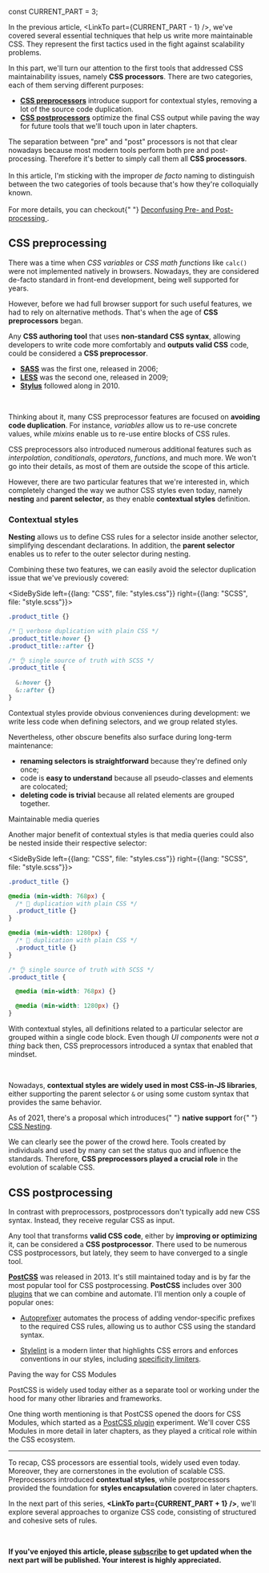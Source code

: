 

const CURRENT_PART = 3;


<TOC current={CURRENT_PART} />

In the previous article, <LinkTo part={CURRENT_PART - 1} />, we've covered several essential techniques that help us write more maintainable CSS. They represent the first tactics used in the fight against scalability problems.

In this part, we'll turn our attention to the first tools that addressed CSS maintainability issues, namely **CSS processors**. There are two categories, each of them serving different purposes:

- [**CSS preprocessors**](#css-preprocessing) introduce support for contextual styles, removing a lot of the source code duplication.
- [**CSS postprocessors**](#css-postprocessing) optimize the final CSS output while paving the way for future tools that we'll touch upon in later chapters.

<Note>
  The separation between "pre" and "post" processors is not that clear nowadays
  because most modern tools perform both pre and post-processing. Therefore it's
  better to simply call them all <strong>CSS processors</strong>.
  <br />
  <br />
  In this article, I'm sticking with the improper <em>de facto</em> naming to distinguish
  between the two categories of tools because that's how they're colloquially known.
  <br />
  <br />
  For more details, you can checkout{" "}
  <a href="https://medium.com/@ddprrt/deconfusing-pre-and-post-processing-d68e3bd078a3">
    Deconfusing Pre- and Post-processing
  </a>
  .
</Note>

<Figure
  width="grid"
  caption={"Timeline of the most notable and popular CSS processors"}
>
  <ThemedImg
    light={img_light.src}
    dark={img_dark.src}
    width={1920}
    height={842}
    alt="Timeline of scalable CSS evolution, highlighting the main timeline or Semantic CSS (in blue) and pinpoiting the most popular CSS processors: SASS in 2006, LESS in 2009, Stylus in 2010 and PostCSS in 2013"
  />
</Figure>

## CSS preprocessing

There was a time when _CSS variables_ or _CSS math functions_ like `calc()` were not implemented natively in browsers. Nowadays, they are considered de-facto standard in front-end development, being well supported for years.

However, before we had full browser support for such useful features, we had to rely on alternative methods. That's when the age of **CSS preprocessors** began.

Any **CSS authoring tool** that uses **non-standard CSS syntax**, allowing developers to write code more comfortably and **outputs valid CSS** code, could be considered a **CSS preprocessor**.

- [**SASS**](https://sass-lang.com/) was the first one, released in 2006;
- [**LESS**](https://lesscss.org/) was the second one, released in 2009;
- [**Stylus**](https://stylus-lang.com/) followed along in 2010.

<br />

Thinking about it, many CSS preprocessor features are focused on **avoiding code duplication**. For instance, _variables_ allow us to re-use concrete values, while _mixins_ enable us to re-use entire blocks of CSS rules.

CSS preprocessors also introduced numerous additional features such as _interpolation_, _conditionals_, _operators_, _functions_, and much more. We won't go into their details, as most of them are outside the scope of this article.

However, there are two particular features that we're interested in, which completely changed the way we author CSS styles even today, namely **nesting** and **parent selector**, as they enable **contextual styles** definition.

### Contextual styles

**Nesting** allows us to define CSS rules for a selector inside another selector, simplifying descendant declarations. In addition, the **parent selector** enables us to refer to the outer selector during nesting.

Combining these two features, we can easily avoid the <LinkTo part={1} hash="selector-duplication">selector duplication</LinkTo> issue that we've previously covered:

<!-- prettier-ignore-start -->

<SideBySide left={{lang: "CSS", file: "styles.css"}} right={{lang: "SCSS", file: "style.scss"}}>

```css
.product_title {}

/* 🤌 verbose duplication with plain CSS */
.product_title:hover {}
.product_title::after {}
```

```scss
/* 👌 single source of truth with SCSS */
.product_title {
  
  &:hover {}
  &::after {}
}
```

</SideBySide>

<!-- prettier-ignore-end -->

Contextual styles provide obvious conveniences during development: we write less code when defining selectors, and we group related styles.

Nevertheless, other obscure benefits also surface during long-term maintenance:

- **renaming selectors is straightforward** because they're defined only once;
- code is **easy to understand** because all pseudo-classes and elements are colocated;
- **deleting code is trivial** because all related elements are grouped together.

<Subheading>Maintainable media queries</Subheading>

Another major benefit of contextual styles is that media queries could also be nested inside their respective selector:

<!-- prettier-ignore-start -->

<SideBySide left={{lang: "CSS", file: "styles.css"}} right={{lang: "SCSS", file: "style.scss"}}>

```css
.product_title {}

@media (min-width: 768px) {
  /* 🤌 duplication with plain CSS */
  .product_title {}
}

@media (min-width: 1280px) {
  /* 🤌 duplication with plain CSS */
  .product_title {}
}
```

```scss
/* 👌 single source of truth with SCSS */
.product_title {

  @media (min-width: 768px) {}

  @media (min-width: 1280px) {}
}
```

</SideBySide>

<!-- prettier-ignore-end -->

With contextual styles, all definitions related to a particular selector are grouped within a single code block. Even though _UI components_ were not _a thing_ back then, CSS preprocessors introduced a syntax that enabled that mindset.

<br />

Nowadays, **contextual styles are widely used in most CSS-in-JS libraries**, either supporting the parent selector `&` or using some custom syntax that provides the same behavior.

<Note title="To keep in mind">
  As of 2021, there's a proposal which introduces{" "}
  <strong>native support</strong> for{" "}
  <a href="https://www.w3.org/TR/css-nesting-1/">CSS Nesting</a>.
</Note>

We can clearly see the power of the crowd here. Tools created by individuals and used by many can set the status quo and influence the standards. Therefore, **CSS preprocessors played a crucial role** in the evolution of scalable CSS.

## CSS postprocessing

In contrast with preprocessors, postprocessors don't typically add new CSS syntax. Instead, they receive regular CSS as input.

Any tool that transforms **valid CSS code**, either by **improving or optimizing** it, can be considered a **CSS postprocessor**. There used to be numerous CSS postprocessors, but lately, they seem to have converged to a single tool.

[**PostCSS**](https://postcss.org/) was released in 2013. It's still maintained today and is by far the most popular tool for CSS postprocessing. **PostCSS** includes over 300 [plugins](https://www.postcss.parts/) that we can combine and automate. I'll mention only a couple of popular ones:

- [Autoprefixer](https://github.com/postcss/autoprefixer) automates the process of adding vendor-specific prefixes to the required CSS rules, allowing us to author CSS using the standard syntax.
<!-- - [combine-media-query](https://github.com/SassNinja/postcss-combine-media-query) which removes duplication of media queries, considerably reducing the `.css` file size. -->
- [Stylelint](https://stylelint.io/) is a modern linter that highlights CSS errors and enforces conventions in our styles, including [specificity limiters](https://stylelint.io/user-guide/rules/list/selector-max-specificity).

<Subheading>Paving the way for CSS Modules</Subheading>

PostCSS is widely used today either as a separate tool or working under the hood for many other libraries and frameworks.

One thing worth mentioning is that PostCSS opened the doors for <LinkTo part={5} hash="css-modules">CSS Modules</LinkTo>, which started as a [PostCSS plugin](https://github.com/markdalgleish/postcss-local-scope-example) experiment. We'll cover CSS Modules in more detail in later chapters, as they played a critical role within the CSS ecosystem.

---

To recap, CSS processors are essential tools, widely used even today. Moreover, they are cornerstones in the evolution of scalable CSS. Preprocessors introduced **contextual styles**, while postprocessors provided the foundation for **styles encapsulation** covered in later chapters.

In the next part of this series, **<LinkTo part={CURRENT_PART + 1} />**, we'll explore several approaches to organize CSS code, consisting of structured and cohesive sets of rules.

<br />

**If you've enjoyed this article, please <a href="/subscribe">subscribe</a> to get updated when the next part will be published. Your interest is highly appreciated.**
